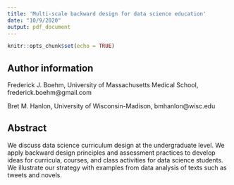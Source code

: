 ```yaml
---
title: 'Multi-scale backward design for data science education' 
date: "10/9/2020"
output: pdf_document
---
```


```r
knitr::opts_chunk$set(echo = TRUE)
```

## Author information

Frederick J. Boehm, University of Massachusetts Medical School, frederick.boehm@gmail.com

Bret M. Hanlon, University of Wisconsin-Madison, bmhanlon@wisc.edu

## Abstract

We discuss data science curriculum design at the undergraduate level. 
We apply backward design principles and assessment practices to develop ideas for curricula, courses, and class activities for data science students. 
We illustrate our strategy with examples from data analysis of texts such as tweets and novels. 



